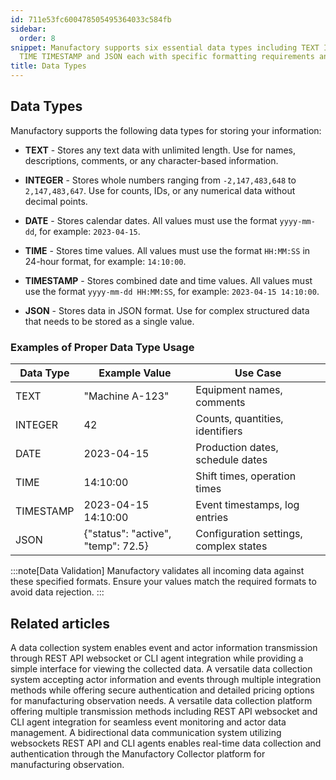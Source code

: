 ```yaml
---
id: 711e53fc600478505495364033c584fb
sidebar:
  order: 8
snippet: Manufactory supports six essential data types including TEXT INTEGER DATE
  TIME TIMESTAMP and JSON each with specific formatting requirements and storage capabilities.
title: Data Types
---
```


## Data Types

Manufactory supports the following data types for storing your information:

- **TEXT** - Stores any text data with unlimited length. Use for names, descriptions, comments, or any character-based information.
  
- **INTEGER** - Stores whole numbers ranging from `-2,147,483,648` to `2,147,483,647`. Use for counts, IDs, or any numerical data without decimal points.
  
- **DATE** - Stores calendar dates. All values must use the format `yyyy-mm-dd`, for example: `2023-04-15`.
  
- **TIME** - Stores time values. All values must use the format `HH:MM:SS` in 24-hour format, for example: `14:10:00`.
  
- **TIMESTAMP** - Stores combined date and time values. All values must use the format `yyyy-mm-dd HH:MM:SS`, for example: `2023-04-15 14:10:00`.
  
- **JSON** - Stores data in JSON format. Use for complex structured data that needs to be stored as a single value.

### Examples of Proper Data Type Usage

| Data Type | Example Value | Use Case |
|-----------|---------------|----------|
| TEXT | "Machine A-123" | Equipment names, comments |
| INTEGER | 42 | Counts, quantities, identifiers |
| DATE | 2023-04-15 | Production dates, schedule dates |
| TIME | 14:10:00 | Shift times, operation times |
| TIMESTAMP | 2023-04-15 14:10:00 | Event timestamps, log entries |
| JSON | {"status": "active", "temp": 72.5} | Configuration settings, complex states |

:::note[Data Validation]
Manufactory validates all incoming data against these specified formats. Ensure your values match the required formats to avoid data rejection.
:::


## Related articles
<CardGrid>
<LinkTitleCard header="<b>Manufactory > Collector</b>" href="/products/manufactory/collector/" > A data collection system enables event and actor information transmission through REST API websocket or CLI agent integration while providing a simple interface for viewing the collected data. </LinkTitleCard>
<LinkTitleCard header="<b>Collector > Collecting events via REST API</b>" href="/products/manufactory/collector/rest_api/" > A versatile data collection system accepting actor information and events through multiple integration methods while offering secure authentication and detailed pricing options for manufacturing observation needs. </LinkTitleCard>
<LinkTitleCard header="<b>Manufactory > Pricing for Manufactory</b>" href="/products/manufactory/pricing/" > A versatile data collection platform offering multiple transmission methods including REST API websocket and CLI agent integration for seamless event monitoring and actor data management. </LinkTitleCard>
<LinkTitleCard header="<b>Collector > Collecting Events via Websocket</b>" href="/products/manufactory/collector/websocket/" > A bidirectional data communication system utilizing websockets REST API and CLI agents enables real-time data collection and authentication through the Manufactory Collector platform for manufacturing observation. </LinkTitleCard>
</CardGrid>